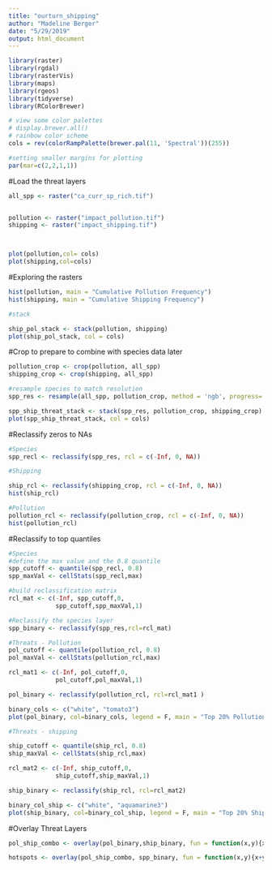 ```yaml
---
title: "ourturn_shipping"
author: "Madeline Berger"
date: "5/29/2019"
output: html_document
---
```


```r

library(raster)
library(rgdal)
library(rasterVis)
library(maps)
library(rgeos)
library(tidyverse)
library(RColorBrewer)

# view some color palettes
# display.brewer.all()
# rainbow color scheme
cols = rev(colorRampPalette(brewer.pal(11, 'Spectral'))(255)) 

#setting smaller margins for plotting
par(mar=c(2,2,1,1))


```

#Load the threat layers
```r

all_spp <- raster("ca_curr_sp_rich.tif")


pollution <- raster("impact_pollution.tif")
shipping <- raster("impact_shipping.tif")



plot(pollution,col= cols)
plot(shipping,col=cols)


```


#Exploring the rasters
```r

hist(pollution, main = "Cumulative Pollution Frequency")
hist(shipping, main = "Cumulative Shipping Frequency")

#stack

ship_pol_stack <- stack(pollution, shipping)
plot(ship_pol_stack, col = cols)

```

#Crop to prepare to combine with species data later 

```r
pollution_crop <- crop(pollution, all_spp)
shipping_crop <- crop(shipping, all_spp)

#resample species to match resolution
spp_res <- resample(all_spp, pollution_crop, method = 'ngb', progress= 'text')

spp_ship_threat_stack <- stack(spp_res, pollution_crop, shipping_crop)
plot(spp_ship_threat_stack, col = cols)
```

#Reclassify zeros to NAs

```r
#Species
spp_recl <- reclassify(spp_res, rcl = c(-Inf, 0, NA))

#Shipping

ship_rcl <- reclassify(shipping_crop, rcl = c(-Inf, 0, NA))
hist(ship_rcl)

#Pollution 
pollution_rcl <- reclassify(pollution_crop, rcl = c(-Inf, 0, NA))
hist(pollution_rcl)

```

#Reclassify to top quantiles 

```r
#Species
#define the max value and the 0.8 quantile
spp_cutoff <- quantile(spp_recl, 0.8)
spp_maxVal <- cellStats(spp_recl,max)

#build reclassification matrix
rcl_mat <- c(-Inf, spp_cutoff,0,
             spp_cutoff,spp_maxVal,1)

#Reclassify the species layer 
spp_binary <- reclassify(spp_res,rcl=rcl_mat)

#Threats - Pollution 
pol_cutoff <- quantile(pollution_rcl, 0.8)
pol_maxVal <- cellStats(pollution_rcl,max)

rcl_mat1 <- c(-Inf, pol_cutoff,0,
             pol_cutoff,pol_maxVal,1)

pol_binary <- reclassify(pollution_rcl, rcl=rcl_mat1 )

binary_cols <- c("white", "tomato3")
plot(pol_binary, col=binary_cols, legend = F, main = "Top 20% Pollution Threats")

#Threats - shipping

ship_cutoff <- quantile(ship_rcl, 0.8)
ship_maxVal <- cellStats(ship_rcl,max)

rcl_mat2 <- c(-Inf, ship_cutoff,0,
             ship_cutoff,ship_maxVal,1)

ship_binary <- reclassify(ship_rcl, rcl=rcl_mat2)

binary_col_ship <- c("white", "aquamarine3")
plot(ship_binary, col=binary_col_ship, legend = F, main = "Top 20% Shipping Threats")
```

#Overlay Threat Layers 

```r

pol_ship_combo <- overlay(pol_binary,ship_binary, fun = function(x,y){x+y})

hotspots <- overlay(pol_ship_combo, spp_binary, fun = function(x,y){x+y})


```

